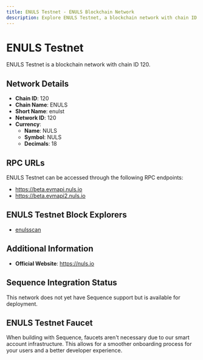 ```yaml
--- 
title: ENULS Testnet - ENULS Blockchain Network
description: Explore ENULS Testnet, a blockchain network with chain ID 120. Learn about its native currency, NULS, and how to interact with the network.
---
```


# ENULS Testnet

ENULS Testnet is a blockchain network with chain ID 120.

## Network Details

- **Chain ID**: 120
- **Chain Name**: ENULS
- **Short Name**: enulst
- **Network ID**: 120
- **Currency**: 
  - **Name**: NULS
  - **Symbol**: NULS
  - **Decimals**: 18

## RPC URLs

ENULS Testnet can be accessed through the following RPC endpoints:

- https://beta.evmapi.nuls.io
- https://beta.evmapi2.nuls.io

## ENULS Testnet Block Explorers

- [enulsscan](https://beta.evmscan.nuls.io)

## Additional Information

- **Official Website**: https://nuls.io

## Sequence Integration Status

This network does not yet have Sequence support but is available for deployment.

## ENULS Testnet Faucet

When building with Sequence, faucets aren't necessary due to our smart account infrastructure. This allows for a smoother onboarding process for your users and a better developer experience.
